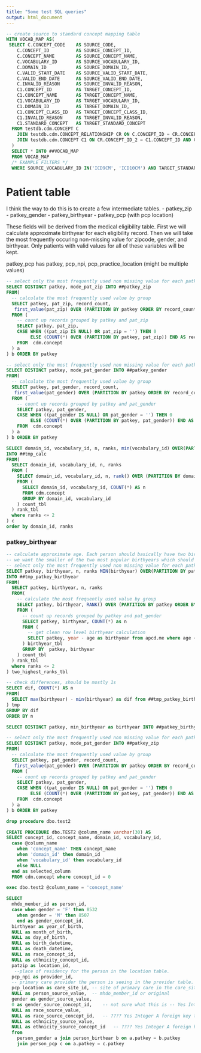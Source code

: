 ```yaml
---
title: "Some test SQL queries"
output: html_document
---
```



```sql
-- create source to standard concept mapping table
WITH VOCAB_MAP AS(
 SELECT C.CONCEPT_CODE    AS SOURCE_CODE, 
    C.CONCEPT_ID          AS SOURCE_CONCEPT_ID,
    C.CONCEPT_NAME        AS SOURCE_CONCEPT_NAME,
    C.VOCABULARY_ID       AS SOURCE_VOCABULARY_ID,
    C.DOMAIN_ID           AS SOURCE_DOMAIN_ID,
    C.VALID_START_DATE    AS SOURCE_VALID_START_DATE,
    C.VALID_END_DATE      AS SOURCE_VALID_END_DATE,
    C.INVALID_REASON      AS SOURCE_INVALID_REASON,
    C1.CONCEPT_ID         AS TARGET_CONCEPT_ID,
    C1.CONCEPT_NAME       AS TARGET_CONCEPT_NAME,
    C1.VOCABULARY_ID      AS TARGET_VOCABULARY_ID,
    C1.DOMAIN_ID          AS TARGET_DOMAIN_ID,
    C1.CONCEPT_CLASS_ID   AS TARGET_CONCEPT_CLASS_ID,
    C1.INVALID_REASON     AS TARGET_INVALID_REASON,
    C1.STANDARD_CONCEPT   AS TARGET_STANDARD_CONCEPT
  FROM testdb.cdm.CONCEPT C
    JOIN testdb.cdm.CONCEPT_RELATIONSHIP CR ON C.CONCEPT_ID = CR.CONCEPT_ID_1 AND CR.INVALID_REASON IS NULL AND CR.RELATIONSHIP_ID = 'Maps to'
    JOIN testdb.cdm.CONCEPT C1 ON CR.CONCEPT_ID_2 = C1.CONCEPT_ID AND C1.INVALID_REASON IS NULL
  )
  SELECT * INTO ##VOCAB_MAP 
  FROM VOCAB_MAP
  /* EXAMPLE FILTERS */
  WHERE SOURCE_VOCABULARY_ID IN('ICD9CM', 'ICD10CM') AND TARGET_STANDARD_CONCEPT IN('S')

```


# Patient table
I think the way to do this is to create a few intermediate tables.
- patkey_zip
- patkey_gender
- patkey_birthyear 
- patkey_pcp (with pcp location)

These fields will be derived from the medical eligibility table. First we will calculate approximate birthyear for each eligibility record. Then we will take the most frequently occuring non-missing value for zipcode, gender, and birthyear.
Only patients with valid values for all of these variables will be kept.

patkey_pcp has patkey, pcp_npi, pcp_practice_location (might be multiple values)

```sql
-- select only the most frequently used non missing value for each patkey
SELECT DISTINCT patkey, mode_pat_zip INTO ##patkey_zip
FROM(
  -- calculate the most frequently used value by group
  SELECT patkey, pat_zip, record_count, 
   first_value(pat_zip) OVER (PARTITION BY patkey ORDER BY record_count DESC) AS mode_pat_zip
  FROM (
    -- count up records grouped by patkey and pat_zip
    SELECT patkey, pat_zip, 
    CASE WHEN ((pat_zip IS NULL) OR pat_zip = '') THEN 0 
         ELSE (COUNT(*) OVER (PARTITION BY patkey, pat_zip)) END AS record_count
    FROM  cdm.concept
  ) a
) b ORDER BY patkey
```


```sql
-- select only the most frequently used non missing value for each patkey
SELECT DISTINCT patkey, mode_pat_gender INTO ##patkey_gender
FROM(
  -- calculate the most frequently used value by group
  SELECT patkey, pat_gender, record_count, 
   first_value(pat_gender) OVER (PARTITION BY patkey ORDER BY record_count DESC) AS mode_pat_gender
  FROM (
    -- count up records grouped by patkey and pat_gender
    SELECT patkey, pat_gender, 
    CASE WHEN ((pat_gender IS NULL) OR pat_gender = '') THEN 0 
         ELSE (COUNT(*) OVER (PARTITION BY patkey, pat_gender)) END AS record_count
    FROM  cdm.concept
  ) a
) b ORDER BY patkey
```

```sql
SELECT domain_id, vocabulary_id, n, ranks, min(vocabulary_id) OVER(PARTITION BY domain_id ORDER BY vocabulary_id) AS min_vocabulary_id 
INTO ##tmp_calc
FROM(
  SELECT domain_id, vocabulary_id, n, ranks
  FROM (
    SELECT domain_id, vocabulary_id, n, rank() OVER (PARTITION BY domain_id ORDER BY n DESC) AS ranks
    FROM (
      SELECT domain_id, vocabulary_id, COUNT(*) AS n
      FROM cdm.concept
      GROUP BY domain_id, vocabulary_id
    ) count_tbl
  ) rank_tbl
  where ranks <= 2
) c
order by domain_id, ranks 
```

### patkey_birthyear
```sql
-- calculate approximate age. Each person should basically have two birthyear values per year and we want the smaller.
-- we want the smaller of the two most popular birthyears which should be 
-- select only the most frequently used non missing value for each patkey
SELECT patkey, birthyear, n, ranks MIN(birthyear) OVER(PARTITION BY patkey ORDER BY birthyear) AS min_birthyear 
INTO ##tmp_patkey_birthyear
FROM(
  SELECT patkey, birthyear, n, ranks
  FROM(
    -- calculate the most frequently used value by group
    SELECT patkey, birthyear, RANK() OVER (PARTITION BY patkey ORDER BY n DESC) AS ranks
    FROM (
      -- count up records grouped by patkey and pat_gender
      SELECT patkey, birthyear, COUNT(*) as n
      FROM (
        -- get clean row level birthyear calculation
        SELECT patkey, year - age as birthyear from apcd.me where age <= 110 and age >= 0 and year >= 2015 and year <= 2017
      ) birthyear_tbl 
      GROUP BY  patkey, birthyear
    ) count_tbl
  ) rank_tbl 
  where ranks <= 2
) two_highest_ranks_tbl

```

```sql
-- check differences, should be mostly 1s
SELECT dif, COUNT(*) AS n
FROM(
  SELECT max(birthyear) - min(birthyear) as dif from ##tmp_patkey_birthyear
) tmp
GROUP BY dif
ORDER BY n

```

```sql
SELECT DISTINCT patkey, min_birthyear as birthyear INTO ##patkey_birthyear from ##tmp_patkey_birthyear

```




```sql
-- select only the most frequently used non missing value for each patkey
SELECT DISTINCT patkey, mode_pat_gender INTO ##patkey_zip
FROM(
  -- calculate the most frequently used value by group
  SELECT patkey, pat_gender, record_count, 
   first_value(pat_gender) OVER (PARTITION BY patkey ORDER BY record_count DESC) AS mode_pat_gender
  FROM (
    -- count up records grouped by patkey and pat_gender
    SELECT patkey, pat_gender, 
    CASE WHEN ((pat_gender IS NULL) OR pat_gender = '') THEN 0 
         ELSE (COUNT(*) OVER (PARTITION BY patkey, pat_gender)) END AS record_count
    FROM  cdm.concept
  ) a
) b ORDER BY patkey

```



```sql
drop procedure dbo.test2
```


```sql
CREATE PROCEDURE dbo.TEST2 @column_name varchar(30) AS 
SELECT concept_id, concept_name, domain_id, vocabulary_id,
  case @column_name
    when 'concept_name' THEN concept_name
    when 'domain_id' then domain_id
    when 'vocabulary_id' then vocabulary_id 
    else NULL
  end as selected_column
  FROM cdm.concept where concept_id = 0 

```

```sql
exec dbo.test2 @column_name = 'concept_name'
```


```sql

SELECT
  mhdo_member_id as person_id,
  case when gender = 'F' then 8532 
    when gender = 'M' then 8507
    end as gender_concept_id,
  birthyear as year_of_birth,	
  NULL as month_of_birth,
  NULL as day_of_birth,
  NULL as birth_datetime,
  NULL as death_datetime,
  NULL as race_concept_id,
  NULL as ethnicity_concept_id,	
  patzip as location_id,
   --place of residency for the person in the location table.
  pcp_npi as provider_id,	
  -- primary care provider the person is seeing in the provider table.
  pcp_location as care_site_id,	-- site of primary care in the care_site table, locagtion associated with PCP?
  NULL as person_source_value,	-- mhdo_member_id or original 
  gender as gender_source_value,	
  0 as gender_source_concept_id,	-- not sure what this is -- Yes	Integer	A foreign key to the gender concept that refers to the code used in the source.
  NULL as race_source_value,	
  NULL as race_source_concept_id,	-- ???? Yes	Integer	A foreign key to the race concept that refers to the code used in the source.
  NULL as ethnicity_source_value,	
  NULL as ethnicity_source_concept_id	-- ???? Yes	Integer	A foreign key to the ethnicity concept that refers to the code used in the source.
  from
    person_gender a join person_birthear b on a.patkey = b.patkey
    join person_pcp c on a.patkey = c.patkey
    
  
```
  
  
